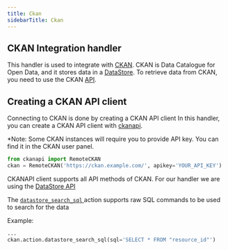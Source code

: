 ```yaml
---
title: Ckan
sidebarTitle: Ckan
---
```


## CKAN Integration handler

This handler is used to integrate with [CKAN](https://ckan.org/).
CKAN is Data Catalogue for Open Data, and it stores data in a [DataStore](http://docs.ckan.org/en/2.9/maintaining/datastore.html). 
To retrieve data from CKAN, you need to use the CKAN [API](https://ckan.org/docs/api/). 


## Creating a CKAN API client
Connecting to CKAN is done by creating a CKAN API client
In this handler, you can create a CKAN API client with [ckanapi](https://github.com/ckan/ckanapi).

*Note: Some CKAN instances will require you to provide API key. You can find it in the CKAN user panel.

```python
from ckanapi import RemoteCKAN
ckan = RemoteCKAN('https://ckan.example.com/', apikey='YOUR_API_KEY')
```

CKANAPI client supports all API methods of CKAN. 
For our handler we are using the [DataStore API](http://docs.ckan.org/en/2.9/maintaining/datastore.html#the-datastore-api)

The [`datastore_search_sql` ](http://docs.ckan.org/en/2.9/maintaining/datastore.html#ckanext.datastore.logic.action.datastore_search_sql) 
action supports raw SQL commands to be used to search for the data 

Example:
```python
...
ckan.action.datastore_search_sql(sql='SELECT * FROM "resource_id"')
```
